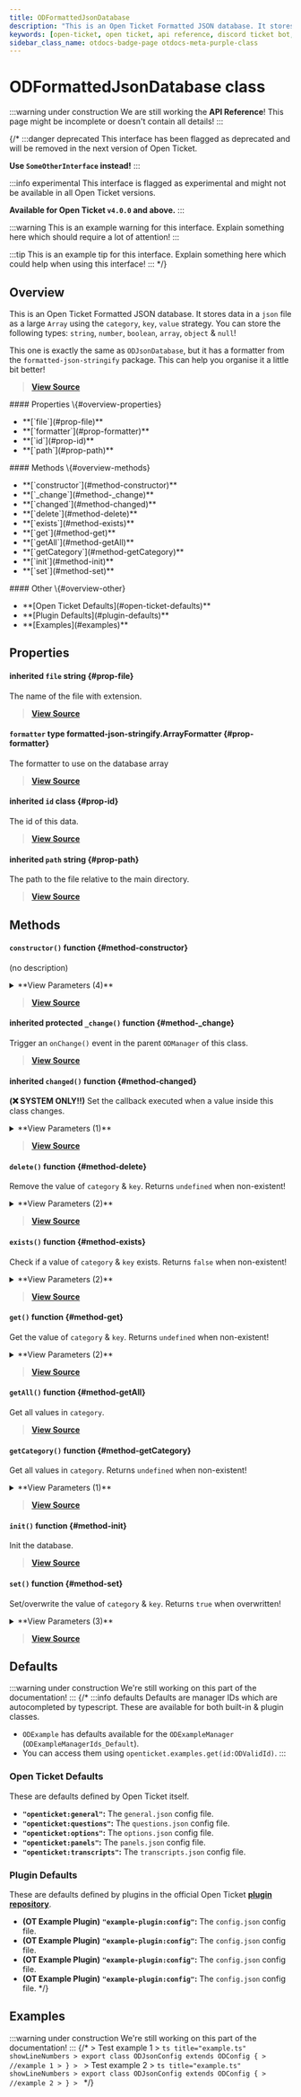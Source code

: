 ```yaml
---
title: ODFormattedJsonDatabase
description: "This is an Open Ticket Formatted JSON database. It stores data in a `json` file as a large `Array` using the `category`, `key`, `value` strategy."
keywords: [open-ticket, open ticket, api reference, discord ticket bot, class]
sidebar_class_name: otdocs-badge-page otdocs-meta-purple-class
---
```

<head>
    <link rel="apple-touch-icon" href="/img/logo_vertical.png"/>
</head>

# ODFormattedJsonDatabase <M color="purple">class</M>

:::warning under construction
We are still working the **API Reference**! This page might be incomplete or doesn't contain all details!
:::

{/*
:::danger deprecated
This interface has been flagged as deprecated and will be removed in the next version of Open Ticket.

**Use `SomeOtherInterface` instead!**
:::

:::info experimental
This interface is flagged as experimental and might not be available in all Open Ticket versions.

**Available for Open Ticket `v4.0.0` and above.**
:::

:::warning
This is an example warning for this interface. Explain something here which should require a lot of attention!
:::

:::tip
This is an example tip for this interface. Explain something here which could help when using this interface!
:::
*/}

## Overview
This is an Open Ticket Formatted JSON database.
It stores data in a `json` file as a large `Array` using the `category`, `key`, `value` strategy.
You can store the following types: `string`, `number`, `boolean`, `array`, `object` & `null`!

This one is exactly the same as `ODJsonDatabase`, but it has a formatter from the `formatted-json-stringify` package.
This can help you organise it a little bit better!

> [**View Source**](https://otgithub.dj-dj.be/tree/main/src/core/api/modules/database.ts#L216)

<FlexHorizontal>
<div style={{width:"30%"}} className="otdocs-flex-mobile-width">
    #### Properties \{#overview-properties}
    <ul>
        <li>**[`file`](#prop-file)**</li>
        <li>**[`formatter`](#prop-formatter)**</li>
        <li>**[`id`](#prop-id)**</li>
        <li>**[`path`](#prop-path)**</li>
    </ul>
</div>
<div style={{width:"30%"}} className="otdocs-flex-mobile-width">
    #### Methods \{#overview-methods}
    <ul>
        <li>**[`constructor`](#method-constructor)**</li>
        <li>**[`_change`](#method-_change)**</li>
        <li>**[`changed`](#method-changed)**</li>
        <li>**[`delete`](#method-delete)**</li>
        <li>**[`exists`](#method-exists)**</li>
        <li>**[`get`](#method-get)**</li>
        <li>**[`getAll`](#method-getAll)**</li>
        <li>**[`getCategory`](#method-getCategory)**</li>
        <li>**[`init`](#method-init)**</li>
        <li>**[`set`](#method-set)**</li>
    </ul>
</div>
<div style={{width:"30%"}} className="otdocs-flex-mobile-width">
    #### Other \{#overview-other}
    <ul>
        <li>**[Open Ticket Defaults](#open-ticket-defaults)**</li>
        <li>**[Plugin Defaults](#plugin-defaults)**</li>
        <li>**[Examples](#examples)**</li>
    </ul>
</div>
</FlexHorizontal>

## Properties
<Divider></Divider>
#### <C color="blue">inherited</C> `file` <M color="blue">string</M> <ApiBlock><ApiUrl url="js:string" label="string"/></ApiBlock> \{#prop-file}
The name of the file with extension.

> [**View Source**](https://otgithub.dj-dj.be/tree/main/src/core/api/modules/database.ts#L66)

<Divider></Divider>
#### `formatter` <M color="brown">type</M> <ApiBlock>formatted-json-stringify.ArrayFormatter</ApiBlock> \{#prop-formatter}
The formatter to use on the database array

> [**View Source**](https://otgithub.dj-dj.be/tree/main/src/core/api/modules/database.ts#L218)

<Divider></Divider>
#### <C color="purple">inherited</C> `id` <M color="purple">class</M> <ApiBlock><ApiUrl url="class:ODId" label="api.ODId"/></ApiBlock> \{#prop-id}
The id of this data.

> [**View Source**](https://otgithub.dj-dj.be/tree/main/src/core/api/modules/base.ts#L172)

<Divider></Divider>
#### <C color="blue">inherited</C> `path` <M color="blue">string</M> <ApiBlock><ApiUrl url="js:string" label="string"/></ApiBlock> \{#prop-path}
The path to the file relative to the main directory.

> [**View Source**](https://otgithub.dj-dj.be/tree/main/src/core/api/modules/database.ts#L68)

<Divider></Divider>

## Methods
<Divider></Divider>
#### `constructor()` <M color="orange">function</M> <ApiBlock><ApiUrl url="class:ODFormattedJsonDatabase" label="api.ODFormattedJsonDatabase"/></ApiBlock> \{#method-constructor}
(no description)

<details>
<summary>**View Parameters (4)**</summary>
- **`id`:** <M color="brown">type</M> <ApiBlock><ApiUrl url="type:ODValidId" label="api.ODValidId"/></ApiBlock> - Parameter Description Lorem Ipsum.
- **`file`:** <M color="blue">string</M> <ApiBlock><ApiUrl url="js:string" label="string"/></ApiBlock> - Parameter Description Lorem Ipsum.
- **`formatter`:** <M color="brown">type</M> <ApiBlock>formatted-json-stringify.ArrayFormatter</ApiBlock> - Parameter Description Lorem Ipsum.
- **`customPath`:** <M color="blue">string</M> <ApiBlock><ApiUrl url="js:string" label="string"/></ApiBlock> - Parameter Description Lorem Ipsum.
</details>

> [**View Source**](https://otgithub.dj-dj.be/tree/main/src/core/api/modules/database.ts#L220)

<Divider></Divider>
#### <C color="orange">inherited</C> <C color="orange">protected</C> `_change()` <M color="orange">function</M> <ApiBlock><ApiUrl url="js:void" label="void"/></ApiBlock> \{#method-_change}
Trigger an `onChange()` event in the parent `ODManager` of this class.



> [**View Source**](https://otgithub.dj-dj.be/tree/main/src/core/api/modules/base.ts#L108)

<Divider></Divider>
#### <C color="orange">inherited</C> `changed()` <M color="orange">function</M> <ApiBlock><ApiUrl url="js:void" label="void"/></ApiBlock> \{#method-changed}
**(❌ SYSTEM ONLY!!)** Set the callback executed when a value inside this class changes.

<details>
<summary>**View Parameters (1)**</summary>
- **`callback`:** <M color="brown">type</M> <ApiBlock><ApiUrl url="js:null" label="null"/>|(() => <ApiUrl url="js:void" label="void"/>)</ApiBlock> - Parameter Description Lorem Ipsum.
</details>

> [**View Source**](https://otgithub.dj-dj.be/tree/main/src/core/api/modules/base.ts#L119)

<Divider></Divider>
#### `delete()` <M color="orange">function</M> <ApiBlock><ApiUrl url="type:ODOptionalPromise" label="api.ODOptionalPromise"/></ApiBlock> \{#method-delete}
Remove the value of `category` & `key`. Returns `undefined` when non-existent!

<details>
<summary>**View Parameters (2)**</summary>
- **`category`:** <M color="blue">string</M> <ApiBlock><ApiUrl url="js:string" label="string"/></ApiBlock> - Parameter Description Lorem Ipsum.
- **`key`:** <M color="blue">string</M> <ApiBlock><ApiUrl url="js:string" label="string"/></ApiBlock> - Parameter Description Lorem Ipsum.
</details>

> [**View Source**](https://otgithub.dj-dj.be/tree/main/src/core/api/modules/database.ts#L268)

<Divider></Divider>
#### `exists()` <M color="orange">function</M> <ApiBlock><ApiUrl url="type:ODOptionalPromise" label="api.ODOptionalPromise"/></ApiBlock> \{#method-exists}
Check if a value of `category` & `key` exists. Returns `false` when non-existent!

<details>
<summary>**View Parameters (2)**</summary>
- **`category`:** <M color="blue">string</M> <ApiBlock><ApiUrl url="js:string" label="string"/></ApiBlock> - Parameter Description Lorem Ipsum.
- **`key`:** <M color="blue">string</M> <ApiBlock><ApiUrl url="js:string" label="string"/></ApiBlock> - Parameter Description Lorem Ipsum.
</details>

> [**View Source**](https://otgithub.dj-dj.be/tree/main/src/core/api/modules/database.ts#L277)

<Divider></Divider>
#### `get()` <M color="orange">function</M> <ApiBlock><ApiUrl url="type:ODOptionalPromise" label="api.ODOptionalPromise"/></ApiBlock> \{#method-get}
Get the value of `category` & `key`. Returns `undefined` when non-existent!

<details>
<summary>**View Parameters (2)**</summary>
- **`category`:** <M color="blue">string</M> <ApiBlock><ApiUrl url="js:string" label="string"/></ApiBlock> - Parameter Description Lorem Ipsum.
- **`key`:** <M color="blue">string</M> <ApiBlock><ApiUrl url="js:string" label="string"/></ApiBlock> - Parameter Description Lorem Ipsum.
</details>

> [**View Source**](https://otgithub.dj-dj.be/tree/main/src/core/api/modules/database.ts#L258)

<Divider></Divider>
#### `getAll()` <M color="orange">function</M> <ApiBlock><ApiUrl url="type:ODOptionalPromise" label="api.ODOptionalPromise"/></ApiBlock> \{#method-getAll}
Get all values in `category`.



> [**View Source**](https://otgithub.dj-dj.be/tree/main/src/core/api/modules/database.ts#L289)

<Divider></Divider>
#### `getCategory()` <M color="orange">function</M> <ApiBlock><ApiUrl url="type:ODOptionalPromise" label="api.ODOptionalPromise"/></ApiBlock> \{#method-getCategory}
Get all values in `category`. Returns `undefined` when non-existent!

<details>
<summary>**View Parameters (1)**</summary>
- **`category`:** <M color="blue">string</M> <ApiBlock><ApiUrl url="js:string" label="string"/></ApiBlock> - Parameter Description Lorem Ipsum.
</details>

> [**View Source**](https://otgithub.dj-dj.be/tree/main/src/core/api/modules/database.ts#L283)

<Divider></Divider>
#### `init()` <M color="orange">function</M> <ApiBlock><ApiUrl url="type:ODPromiseVoid" label="api.ODPromiseVoid"/></ApiBlock> \{#method-init}
Init the database.



> [**View Source**](https://otgithub.dj-dj.be/tree/main/src/core/api/modules/database.ts#L228)

<Divider></Divider>
#### `set()` <M color="orange">function</M> <ApiBlock><ApiUrl url="type:ODOptionalPromise" label="api.ODOptionalPromise"/></ApiBlock> \{#method-set}
Set/overwrite the value of `category` & `key`. Returns `true` when overwritten!

<details>
<summary>**View Parameters (3)**</summary>
- **`category`:** <M color="blue">string</M> <ApiBlock><ApiUrl url="js:string" label="string"/></ApiBlock> - Parameter Description Lorem Ipsum.
- **`key`:** <M color="blue">string</M> <ApiBlock><ApiUrl url="js:string" label="string"/></ApiBlock> - Parameter Description Lorem Ipsum.
- **`value`:** <M color="brown">type</M> <ApiBlock><ApiUrl url="type:ODValidJsonType" label="api.ODValidJsonType"/></ApiBlock> - Parameter Description Lorem Ipsum.
</details>

> [**View Source**](https://otgithub.dj-dj.be/tree/main/src/core/api/modules/database.ts#L239)

<Divider></Divider>

## Defaults
:::warning under construction
We're still working on this part of the documentation!
:::
{/*
:::info defaults
Defaults are manager IDs which are autocompleted by typescript. These are available for both built-in & plugin classes.
- `ODExample` has defaults available for the `ODExampleManager` (`ODExampleManagerIds_Default`).
- You can access them using `openticket.examples.get(id:ODValidId)`.
:::

### Open Ticket Defaults
These are defaults defined by Open Ticket itself.
- **`"openticket:general"`:** The `general.json` config file.
- **`"openticket:questions"`:** The `questions.json` config file.
- **`"openticket:options"`:** The `options.json` config file.
- **`"openticket:panels"`:** The `panels.json` config file.
- **`"openticket:transcripts"`:** The `transcripts.json` config file.

### Plugin Defaults
These are defaults defined by plugins in the official Open Ticket [**plugin repository**](https://odplugins.dj-dj.be/tree/main/open-ticket).
- <C color="blue">**(OT Example Plugin)**</C> **`"example-plugin:config"`:** The `config.json` config file.
- <C color="blue">**(OT Example Plugin)**</C> **`"example-plugin:config"`:** The `config.json` config file.
- <C color="blue">**(OT Example Plugin)**</C> **`"example-plugin:config"`:** The `config.json` config file.
- <C color="blue">**(OT Example Plugin)**</C> **`"example-plugin:config"`:** The `config.json` config file.
*/}

## Examples
:::warning under construction
We're still working on this part of the documentation!
:::
{/*
<Tabs>
    <TabItem value="First Example">
    > Test example 1
    > ```ts title="example.ts" showLineNumbers
    > export class ODJsonConfig extends ODConfig {
    >     //example 1
    > }
    > ```
    </TabItem>
    <TabItem value="Second Example">
    > Test example 2
    > ```ts title="example.ts" showLineNumbers
    > export class ODJsonConfig extends ODConfig {
    >     //example 2
    > }
    > ```
    </TabItem>
</Tabs>
*/}
